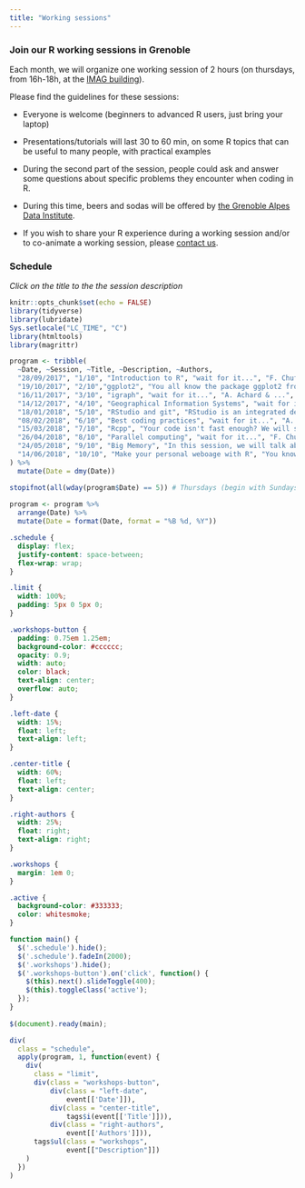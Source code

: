 ```yaml
---
title: "Working sessions"
---
```


### Join our R working sessions in Grenoble

Each month, we will organize one working session of 2 hours (on thursdays, from 16h-18h, at the [IMAG building](https://r-in-grenoble.github.io/members.html)). 

Please find the guidelines for these sessions:
    
- Everyone is welcome (beginners to advanced R users, just bring your laptop)

- Presentations/tutorials will last 30 to 60 min, on some R topics that can be useful to many people, with practical examples 

- During the second part of the session, people could ask and answer some questions about specific problems they encounter when coding in R.

- During this time, beers and sodas will be offered by [the Grenoble Alpes Data Institute](https://data-institute.univ-grenoble-alpes.fr/).

- If you wish to share your R experience during a working session and/or to co-animate a working session, please [contact us](mailto:florian.prive@univ-grenoble-alpes.fr,magali.richard@univ-grenoble-alpes.fr).

### Schedule

*Click on the title to the the session description*

```r
knitr::opts_chunk$set(echo = FALSE)
library(tidyverse)
library(lubridate)
Sys.setlocale("LC_TIME", "C")
library(htmltools)
library(magrittr)
```

```r
program <- tribble(
  ~Date, ~Session, ~Title, ~Description, ~Authors,
  "28/09/2017", "1/10", "Introduction to R", "wait for it...", "F. Chuffart & F. Boyer",
  "19/10/2017", "2/10","ggplot2", "You all know the package ggplot2 from Hadley Wickham. It is reputed to make nice plots that could be used in publications, for example. It is also reputed to be hard to begin with or to customize. We will explain the reasoning behind ggplot2 and the use of tidy data which is important to understand in order to master ggplot2. We will also show the common problems an R user could face when using ggplot2 (and their solutions). There will be a lot of nice plots :-)", "F. Privé & K. Caye",
  "16/11/2017", "3/10", "igraph", "wait for it...", "A. Achard & ...",
  "14/12/2017", "4/10", "Geographical Information Systems", "wait for it...", "F. Boyer & ...",
  "18/01/2018", "5/10", "RStudio and git", "RStudio is an integrated development environment (IDE) that facilitate the life of R users. We will show some of the tools that are provided by the RStudio IDE that could help you save some precious time and effort. Two of these tools are the integration of Git and the R projects. We will see in particular how these two tools are integrated in RStudio and how much is it important to work with them. Make sure you have the latest version of RStudio and git installed (https://support.rstudio.com/hc/en-us/articles/200532077-Version-Control-with-Git-and-SVN).", "F. Privé & M. Richard",
  "08/02/2018", "6/10", "Best coding practices", "wait for it...", "A. Arnaud & ...",
  "15/03/2018", "7/10", "Rcpp", "Your code isn't fast enough? We will see how to make simple Rcpp code to accelerate your code. We will see that Rcpp is useful for loops, for avoiding copies, etc. We will also see that Rcpp isn't always faster than an optimized R code. Finally, we will see how to integrate some Rcpp code to your packages and notebooks.", "F. Privé & A. Arnaud",
  "26/04/2018", "8/10", "Parallel computing", "wait for it...", "F. Chuffart & L. Viry",
  "24/05/2018", "9/10", "Big Memory", "In this session, we will talk about the two packages bigmemory and bigstatsr. The package bigmemory provides a special class of matrix than can be used to store some data in a matrix-like format on your disk but to access it almost as if it were in memory. It is particularly useful is you have a large matrix to analyze but not enough RAM on your computer. We will then see the statistical and helper functions that are provided by the package bigstatsr for this kind of matrices.", "F. Privé & ...",
  "14/06/2018", "10/10", "Make your personal weboage with R", "You know nothing about web development? Me neither (at least when I came up with this solution). In this session, you will learn how to make your personal website with only R code in only a few minutes. For example, the site of our group is made with this R solution.", "F. Privé & M. Richard"
) %>%
  mutate(Date = dmy(Date)) 

stopifnot(all(wday(program$Date) == 5)) # Thursdays (begin with Sundays)
          
program <- program %>%
  arrange(Date) %>%
  mutate(Date = format(Date, format = "%B %d, %Y"))
```


```css
.schedule {
  display: flex;
  justify-content: space-between;
  flex-wrap: wrap;
}

.limit {
  width: 100%;
  padding: 5px 0 5px 0;
}

.workshops-button {
  padding: 0.75em 1.25em;
  background-color: #cccccc;
  opacity: 0.9;
  width: auto;
  color: black;
  text-align: center;
  overflow: auto;
}

.left-date {
  width: 15%;
  float: left;
  text-align: left;
}

.center-title {
  width: 60%;
  float: left;
  text-align: center;
}

.right-authors {
  width: 25%;
  float: right;
  text-align: right;
}

.workshops {
  margin: 1em 0;
}

.active {
  background-color: #333333;
  color: whitesmoke;
}
```

```js
function main() {
  $('.schedule').hide();
  $('.schedule').fadeIn(2000);
  $('.workshops').hide();
  $('.workshops-button').on('click', function() {
    $(this).next().slideToggle(400);
    $(this).toggleClass('active');
  });
}
 
$(document).ready(main);
```


```r
div(
  class = "schedule",
  apply(program, 1, function(event) {
    div(
      class = "limit",
      div(class = "workshops-button", 
          div(class = "left-date", 
              event[['Date']]),
          div(class = "center-title", 
              tags$i(event[['Title']])),
          div(class = "right-authors",
              event[['Authors']])),
      tags$ul(class = "workshops",
              event[["Description"]])
    )
  })
) 
```

